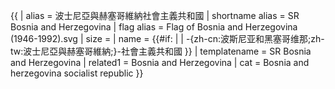 {{ {{{1<noinclude>|country showdata</noinclude>}}}
| alias = 波士尼亞與赫塞哥維納社會主義共和國
| shortname alias = SR Bosnia and Herzegovina
| flag alias = Flag of Bosnia and Herzegovina (1946-1992).svg
| size = {{{size|}}}
| name = {{#if: {{{name|}}} | {{{name|}}} | -{zh-cn:波斯尼亚和黑塞哥维那;zh-tw:波士尼亞與赫塞哥維納;}-社會主義共和國 }}
<noinclude>
| templatename = SR Bosnia and Herzegovina
| related1 = Bosnia and Herzegovina
| cat = Bosnia and herzegovina socialist republic
</noinclude>
}}